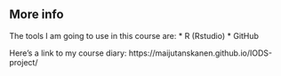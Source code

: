 ## More info

The tools I am going to use in this course are:
  * R (Rstudio)
  * GitHub

Here's a link to my course diary: 
https://maijutanskanen.github.io/IODS-project/